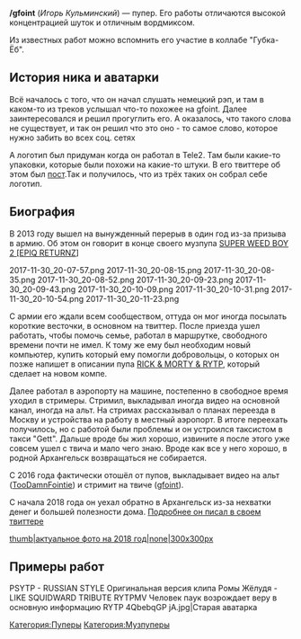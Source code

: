 {{Инфобокс для пуперов
|title2=/gfoint
|другие_ники=TooDamnFointie, djifointie
|image3=[[Файл:Gfoint.jpg|thumb|700px]]
|сферы_творчества=RYTP, RYTPMV, Стримы
|год_начала=2011
|image4=[[Файл:Игорь_Кульминский.jpg|thumb|200px]]
|имя_фамилия=Игорь Кульминский
|дата_рождения=9 марта
|место_проживания=Москва
|ссылки=
*[https://www.youtube.com/gfoint YouTube]
*[https://www.youtube.com/user/djifointie Альт. канал]
*[https://vk.com/gfoint_pub Группа ВК]
*[https://twitter.com/gfoint Twitter]
*[https://vk.com/gfoint Страница Вк]
}}
'''/gfoint''' (''Игорь Кульминский'') — пупер. Его работы отличаются высокой концентрацией шуток и отличным вордмиксом.

Из известных работ можно вспомнить его участие в коллабе "Губка-Ёб".
==История ника и аватарки==
Всё началось с того, что он начал слушать немецкий рэп, и там в каком-то из треков услышал что-то похожее на gfoint. Далее заинтересовался и решил прогуглить его. А оказалось, что такого слова не существует, и так он решил что это оно - то самое слово, которое нужно забить во всех соц. сетях

А логотип был придуман когда он работал в Tele2. Там были какие-то упаковки, которые были похожи на какие-то штуки. В его твиттере об этом был [https://twitter.com/gfoint/status/919512790473347072 пост].Так и получилось, что из трёх таких он собрал себе логотип.

==Биография==

В 2013 году вышел на вынужденный перерыв в один год из-за призыва в армию. Об этом он говорит в конце своего музпупа [https://www.youtube.com/watch?v=61Gqa-gqjq8 SUPER WEED BOY 2 [EPIQ RETURNZ]]
<gallery type="slideshow" widths="350" position="left">
2017-11-30_20-07-57.png
2017-11-30_20-08-15.png
2017-11-30_20-08-35.png
2017-11-30_20-08-52.png
2017-11-30_20-09-23.png
2017-11-30_20-09-43.png
2017-11-30_20-10-09.png
2017-11-30_20-10-31.png
2017-11-30_20-10-54.png
2017-11-30_20-11-23.png
</gallery>
С армии его ждали всем сообществом, оттуда он мог иногда посылать короткие весточки, в основном на твиттер. После приезда ушел работать, чтобы помочь семье, работал в маршрутке, свободного времени почти не имел. К тому же ему был необходим новый компьютер, купить который ему помогли добровольцы, о которых он позже напишет в описании пупа [https://www.youtube.com/watch?v=BKK8s5JUJ9Y RICK & MORTY & RYTP], который сделает на новом компе.

Далее работал в аэропорту на машине, постепенно в свободное время уходил в стримеры. Стримил, выкладывал иногда видео на основной канал, иногда на альт. На стримах рассказывал о планах переезда в Москву и устройства на работу в местный аэропорт. В итоге переехать получилось, но с работой были проблемы и он устроился таксистом в такси "Gett". Дальше вроде бы жил хорошо, извините я после этого уже совсем ушел с твича и мало чего знаю. Вроде как все у него хорошо, в родной Архангельск возвращаться не собирается.

С 2016 года фактически отошёл от пупов, выкладывает видео на альт ([https://www.youtube.com/user/djifointie TooDamnFointie]) и стримит на твиче ([https://twitch.tv/gfoint gfoint]).

С начала 2018 года он уехал обратно в Архангельск из-за нехватки денег и большей полезности дома. [https://twitter.com/gfoint/status/952790640609366017 Подробнее он писал в своем твиттере]

[[Файл:2018-01-16_22-52-44.jpg|thumb|актуальное фото на 2018 год|none|300x300px]]
==Примеры работ==
<gallery widths="150" columns="dynamic">
PSYTP - RUSSIAN STYLE
Оригинальная версия клипа Ромы Жёлудя - LIKE
SQUIDWARD TRIBUTE RYTPMV
Человек паук возрождает веру в основную информацию RYTP
4QbebqGP jA.jpg|Старая аватарка
</gallery>
[[Категория:Пуперы]]
[[Категория:Музпуперы]]